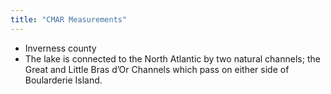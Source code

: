```yaml
---
title: "CMAR Measurements"
---
```


- Inverness county
- The lake is connected to the North Atlantic by two natural channels; the Great and Little Bras d'Or Channels which pass on either side of Boularderie Island.
